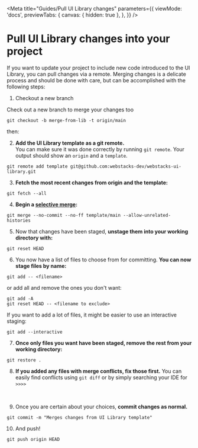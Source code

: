 
<Meta
  title="Guides/Pull UI Library changes"
  parameters={{
    viewMode: 'docs',
    previewTabs: {
      canvas: { hidden: true },
    },
  }}
/>

# Pull UI Library changes into your project

If you want to update your project to include new code introduced to the UI Library, you can pull changes via a remote.
Merging changes is a delicate process and should be done with care, but can be accomplished with the following steps:

1. Checkout a new branch

Check out a new branch to merge your changes too

```shell
git checkout -b merge-from-lib -t origin/main
```

then:

2. **Add the UI Library template as a git remote.** <br /> You can make sure it was done correctly by running
   `git remote`. Your output should show an `origin` and a `template`.

```shell
git remote add template git@github.com:webstacks-dev/webstacks-ui-library.git
```

3. **Fetch the most recent changes from origin and the template:**

```shell
git fetch --all
```

4. **Begin a [selective merge](https://gist.github.com/katylava/564416):**

```shell
git merge --no-commit --no-ff template/main --allow-unrelated-histories
```

5. Now that changes have been staged, **unstage them into your working directory with:**

```shell
git reset HEAD
```

6. You now have a list of files to choose from for committing. **You can now stage files by name:**

```shell
git add -- <filename>
```

or add all and remove the ones you don't want:

```shell
git add -A
git reset HEAD -- <filename to exclude>
```

If you want to add a lot of files, it might be easier to use an interactive staging:

```shell
git add --interactive
```

7. **Once only files you want have been staged, remove the rest from your working directory:**

```shell
git restore .
```

8. **If you added any files with merge conflicts, fix those first.** You can easily find conflicts using `git diff` or
   by simply searching your IDE for `>>>>`

<br />

9. Once you are certain about your choices, **commit changes as normal.**

```shell
git commit -m "Merges changes from UI Library template"
```

10. And push!

```shell
git push origin HEAD
```
